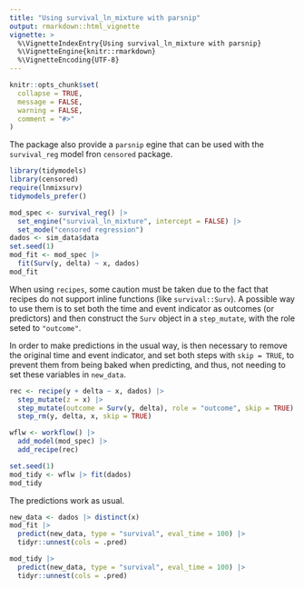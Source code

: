 ```yaml
---
title: "Using survival_ln_mixture with parsnip"
output: rmarkdown::html_vignette
vignette: >
  %\VignetteIndexEntry{Using survival_ln_mixture with parsnip}
  %\VignetteEngine{knitr::rmarkdown}
  %\VignetteEncoding{UTF-8}
---
```


```r
knitr::opts_chunk$set(
  collapse = TRUE,
  message = FALSE,
  warning = FALSE,
  comment = "#>"
)
```

The package also provide a `parsnip` egine that can be used with the `survival_reg` model fron `censored` package.

```r
library(tidymodels)
library(censored)
require(lnmixsurv)
tidymodels_prefer()

mod_spec <- survival_reg() |>
  set_engine("survival_ln_mixture", intercept = FALSE) |>
  set_mode("censored regression")
dados <- sim_data$data
set.seed(1)
mod_fit <- mod_spec |>
  fit(Surv(y, delta) ~ x, dados)
mod_fit
```

When using `recipes`, some caution must be taken due to the fact that recipes do not support inline functions (like `survival::Surv`).
A possible way to use them is to set both the time and event indicator as outcomes (or predictors) and then construct the `Surv` object
in a `step_mutate`, with the role seted to `"outcome"`. 

In order to make predictions in the usual way, is then necessary to remove the original time and event indicator, and set 
both steps with `skip = TRUE`, to prevent them from being baked when predicting, and thus, not needing to set these variables in
`new_data`.

```r
rec <- recipe(y + delta ~ x, dados) |>
  step_mutate(z = x) |>
  step_mutate(outcome = Surv(y, delta), role = "outcome", skip = TRUE) |>
  step_rm(y, delta, x, skip = TRUE)

wflw <- workflow() |>
  add_model(mod_spec) |>
  add_recipe(rec)

set.seed(1)
mod_tidy <- wflw |> fit(dados)
mod_tidy
```

The predictions work as usual.

```r
new_data <- dados |> distinct(x)
mod_fit |>
  predict(new_data, type = "survival", eval_time = 100) |>
  tidyr::unnest(cols = .pred)

mod_tidy |>
  predict(new_data, type = "survival", eval_time = 100) |>
  tidyr::unnest(cols = .pred)
```
